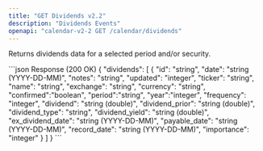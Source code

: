 ```yaml
---
title: "GET Dividends v2.2"
description: "Dividends Events"
openapi: "calendar-v2-2 GET /calendar/dividends"
---
```

Returns dividends data for a selected period and/or security.

<ResponseExample>
```json Response (200 OK)
{
  "dividends": [
    {
      "id": "string",
      "date": "string (YYYY-DD-MM)",
      "notes": "string",
      "updated": "integer",
      "ticker": "string",
      "name": "string",
      "exchange": "string",
      "currency": "string",
      "confirmed":"boolean",
      "period":"string",
      "year":"integer",
      "frequency": "integer",
      "dividend": "string (double)",
      "dividend_prior": "string (double)",
      "dividend_type": "string",
      "dividend_yield": "string (double)",
      "ex_dividend_date": "string (YYYY-DD-MM)",
      "payable_date": "string (YYYY-DD-MM)",
      "record_date": "string (YYYY-DD-MM)",
      "importance": "integer"
    }
  ]
}
```
</ResponseExample>
